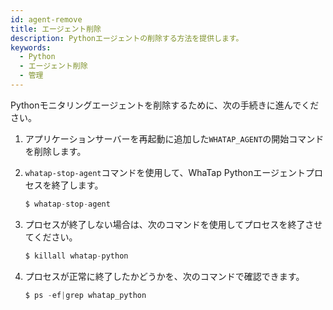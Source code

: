 ```yaml
---
id: agent-remove
title: エージェント削除
description: Pythonエージェントの削除する方法を提供します。
keywords:
  - Python
  - エージェント削除
  - 管理
---
```


Pythonモニタリングエージェントを削除するために、次の手続きに進んでください。

1. アプリケーションサーバーを再起動に追加した`WHATAP_AGENT`の開始コマンドを削除します。

2. `whatap-stop-agent`コマンドを使用して、WhaTap Pythonエージェントプロセスを終了します。

   ```javascript title=SH
   $ whatap-stop-agent
   ```

3. プロセスが終了しない場合は、次のコマンドを使用してプロセスを終了させてください。

   ```javascript title=SH
   $ killall whatap-python
   ```

4. プロセスが正常に終了したかどうかを、次のコマンドで確認できます。

   ```javascript title=SH
   $ ps -ef|grep whatap_python
   ```
